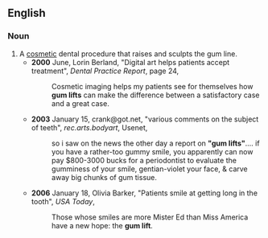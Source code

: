 {{wikipedia|Gum lift}}
==English==
{{rfv|ref to WP was to entry created by dental surgeon cited in interview used as source, borderline spam}}

===Noun===
{{en-noun|sg=[[gum]] [[lift]]}} 

# A [[cosmetic]] dental procedure that raises and sculpts the gum line.
#*'''2000''' June, Lorin Berland, "Digital art helps patients accept treatment", ''Dental Practice Report'', page 24,
#*:Cosmetic imaging helps my patients see for themselves how '''gum lifts''' can make the difference between a satisfactory case and a great case.
#*'''2003''' January 15, crank@got.net, "various comments on the subject of teeth", ''rec.arts.bodyart'', Usenet,
#*:so i saw on the news the other day a report on '''"gum lifts"'''.... if you have a rather-too gummy smile, you apparently can now pay $800-3000 bucks for a periodontist to evaluate the gumminess of your smile, gentian-violet your face, & carve away big chunks of gum tissue.
#*'''2006''' January 18, Olivia Barker, "Patients smile at getting long in the tooth", ''USA Today'',<!--online only??-->
#*:Those whose smiles are more Mister Ed than Miss America have a new hope: the '''gum lift'''.